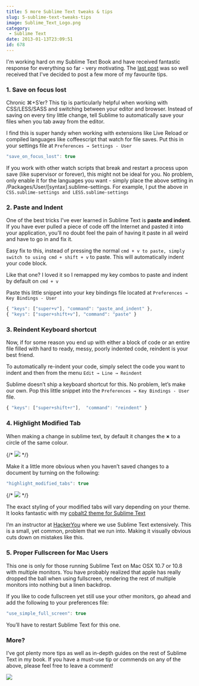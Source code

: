 ```yaml
---
title: 5 more Sublime Text tweaks & tips
slug: 5-sublime-text-tweaks-tips
image: Sublime_Text_Logo.png
category:
 - Sublime Text
date: 2013-01-13T23:09:51
id: 678
---
```


I'm working hard on my Sublime Text Book and have received fantastic response for everything so far - very motivating. The [last post](http://wesbos.com/sublime-text-5-visual-tweaks/) was so well received that I've decided to post a few more of my favourite tips.

### 1\. Save on focus lost

Chronic ⌘+S’er? This tip is particularly helpful when working with CSS/LESS/SASS and switching between your editor and browser. Instead of saving on every tiny little change, tell Sublime to automatically save your files when you tab away from the editor.

I find this is super handy when working with extensions like Live Reload or compiled languages like coffeescript that watch for file saves. Put this in your settings file at `Preferences → Settings - User`

```js
"save_on_focus_lost": true
```

If you work with other watch scripts that break and restart a process upon save (like supervisor or forever), this might not be ideal for you. No problem, only enable it for the languages you want - simply place the above setting in /Packages/User/\[syntax\].sublime-settings. For example, I put the above in `CSS.sublime-settings and LESS.sublime-settings`

### 2\. Paste and Indent

One of the best tricks I’ve ever learned in Sublime Text is **paste and indent**. If you have ever pulled a piece of code off the Internet and pasted it into your application, you’ll no doubt feel the pain of having it paste in all weird and have to go in and fix it.

Easy fix to this, instead of pressing the normal `cmd + v to paste, simply switch to using cmd + shift + v` to paste. This will automatically indent your code block.

Like that one? I loved it so I remapped my key combos to paste and indent by default on `cmd + v`

Paste this little snippet into your key bindings file located at `Preferences → Key Bindings - User`

```js
{ "keys": ["super+v"], "command": "paste_and_indent" },
{ "keys": ["super+shift+v"], "command": "paste" }
```

### 3\. Reindent Keyboard shortcut

Now, if for some reason you end up with either a block of code or an entire file filled with hard to ready, messy, poorly indented code, reindent is your best friend.

To automatically re-indent your code, simply select the code you want to indent and then from the menu `Edit → Line → Reindent`

Sublime doesn’t ship a keyboard shortcut for this. No problem, let’s make our own. Pop this little snippet into the `Preferences → Key Bindings - User` file.

```js
{ "keys": ["super+shift+r"],  "command": "reindent" }
```

### 4\. Highlight Modified Tab

When making a change in sublime text, by default it changes the **×** to a circle of the same colour.

{/* ![](content) */}

Make it a little more obvious when you haven’t saved changes to a document by turning on the following:

```js
"highlight_modified_tabs": true
```

{/* ![](content) */}

The exact styling of your modified tabs will vary depending on your theme. It looks fantastic with my [cobalt2 theme for Sublime Text](wesbos.com/cobalt2-theme-sublime-text-2/)

I’m an instructor at [HackerYou](http://hackeryou.com/courses/#intro-to-web-development) where we use Sublime Text extensively. This is a small, yet common, problem that we run into. Making it visually obvious cuts down on mistakes like this.

### 5\. Proper Fullscreen for Mac Users

This one is only for those running Sublime Text on Mac OSX 10.7 or 10.8 with multiple monitors. You have probably realized that apple has really dropped the ball when using fullscreen, rendering the rest of multiple monitors into nothing but a linen backdrop.

If you like to code fullscreen yet still use your other monitors, go ahead and add the following to your preferences file:

```js
"use_simple_full_screen": true
```

You’ll have to restart Sublime Text for this one.

### More?

I’ve got plenty more tips as well as in-depth guides on the rest of Sublime Text in my book. If you have a must-use tip or commends on any of the above, please feel free to leave a comment!

[![](facebook-share2.png)](https:/SublimeTextBook.com)
